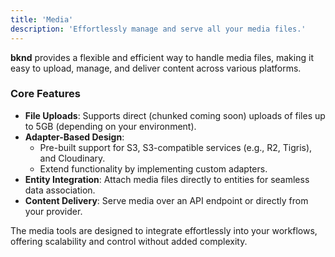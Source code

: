 ```yaml
---
title: 'Media'
description: 'Effortlessly manage and serve all your media files.'
---
```


**bknd** provides a flexible and efficient way to handle media files, making it easy to upload, manage, and deliver content across various platforms.

### **Core Features**
- **File Uploads**: Supports direct (chunked coming soon) uploads of files up to 5GB (depending
on your environment).
- **Adapter-Based Design**:
   - Pre-built support for S3, S3-compatible services (e.g., R2, Tigris), and Cloudinary.
   - Extend functionality by implementing custom adapters.
- **Entity Integration**: Attach media files directly to entities for seamless data association.
- **Content Delivery**: Serve media over an API endpoint or directly from your provider.

The media tools are designed to integrate effortlessly into your workflows, offering scalability
and control without added complexity.
